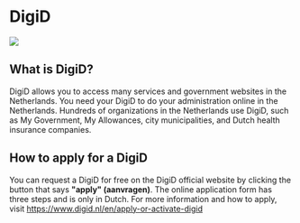 
# DigiD

<Image src="digid.jpeg" />

## What is DigiD?

DigiD allows you to access many services and government websites in the Netherlands. You need your DigiD to do your administration online in the Netherlands. Hundreds of organizations in the Netherlands use DigiD, such as My Government, My Allowances, city municipalities, and Dutch health insurance companies.

## How to apply for a DigiD

You can request a DigiD for free on the DigiD official website by clicking the button that says **"apply" (aanvragen)**. The online application form has three steps and is only in Dutch. For more information and how to apply, visit https://www.digid.nl/en/apply-or-activate-digid

<Youtube id="sXy6qOQ7p3Y" />
